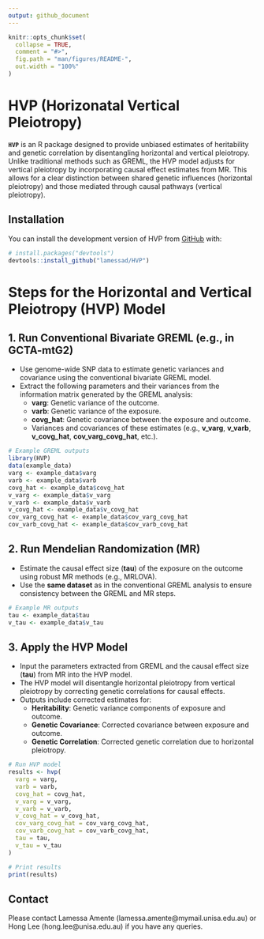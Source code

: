 ```yaml
---
output: github_document
---
```


<!-- README.md is generated from README.Rmd. Please edit that file -->

```r
knitr::opts_chunk$set(
  collapse = TRUE,
  comment = "#>",
  fig.path = "man/figures/README-",
  out.width = "100%"
)
```

# HVP (Horizonatal Vertical Pleiotropy) 

<!-- badges: start -->
<!-- badges: end -->

**`HVP`** is an R package designed to provide unbiased estimates of heritability and genetic correlation by disentangling horizontal and vertical pleiotropy. Unlike traditional methods such as GREML, the HVP model adjusts for vertical pleiotropy by incorporating causal effect estimates from MR. This allows for a clear distinction between shared genetic influences (horizontal pleiotropy) and those mediated through causal pathways (vertical pleiotropy).   

## Installation

You can install the development version of HVP from [GitHub](https://github.com/) with:

``` r
# install.packages("devtools")
devtools::install_github("lamessad/HVP")
```
# Steps for the Horizontal and Vertical Pleiotropy (HVP) Model

## 1. Run Conventional Bivariate GREML (e.g., in GCTA-mtG2)

- Use genome-wide SNP data to estimate genetic variances and covariance using the conventional bivariate GREML model.
- Extract the following parameters and their variances from the information matrix generated by the GREML analysis:
  - **varg**: Genetic variance of the outcome.
  - **varb**: Genetic variance of the exposure.
  - **covg_hat**: Genetic covariance between the exposure and outcome.
  - Variances and covariances of these estimates (e.g., **v_varg**, **v_varb**, **v_covg_hat**, **cov_varg_covg_hat**, etc.).

```r
# Example GREML outputs
library(HVP)
data(example_data)
varg <- example_data$varg
varb <- example_data$varb
covg_hat <- example_data$covg_hat
v_varg <- example_data$v_varg
v_varb <- example_data$v_varb
v_covg_hat <- example_data$v_covg_hat
cov_varg_covg_hat <- example_data$cov_varg_covg_hat
cov_varb_covg_hat <- example_data$cov_varb_covg_hat
```

## 2. Run Mendelian Randomization (MR)

- Estimate the causal effect size (**tau**) of the exposure on the outcome using robust MR methods (e.g., MRLOVA).
- Use the **same dataset** as in the conventional GREML analysis to ensure consistency between the GREML and MR steps.

```r
# Example MR outputs
tau <- example_data$tau
v_tau <- example_data$v_tau
```

## 3. Apply the HVP Model

- Input the parameters extracted from GREML and the causal effect size (**tau**) from MR into the HVP model.
- The HVP model will disentangle horizontal pleiotropy from vertical pleiotropy by correcting genetic correlations for causal effects.
- Outputs include corrected estimates for:
  - **Heritability**: Genetic variance components of exposure and outcome.
  - **Genetic Covariance**: Corrected covariance between exposure and outcome.
  - **Genetic Correlation**: Corrected genetic correlation due to horizontal pleiotropy.

```r
# Run HVP model
results <- hvp(
  varg = varg,
  varb = varb,
  covg_hat = covg_hat,
  v_varg = v_varg,
  v_varb = v_varb,
  v_covg_hat = v_covg_hat,
  cov_varg_covg_hat = cov_varg_covg_hat,
  cov_varb_covg_hat = cov_varb_covg_hat,
  tau = tau,
  v_tau = v_tau
)

# Print results
print(results)
```
## Contact

Please contact Lamessa Amente (lamessa.amente@mymail.unisa.edu.au) or Hong Lee (hong.lee@unisa.edu.au) if you have any queries.
